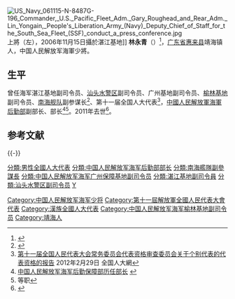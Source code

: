 {{Infobox officeholder
| 姓名        = 林永青
 |军衔        = [[File:PLAMjGeneral_r.svg.png|50px]] [[中国人民解放军少将|海軍少将]]
| 效忠        = {{CPC}}<!--解放军格言：听党指挥--><br/>{{PRC}}
| 服务        = {{PLA}}
}}



[[File:US_Navy_061115-N-8487G-196_Commander,_U.S._Pacific_Fleet_Adm._Gary_Roughead_and_Rear_Adm._Lin_Yongain,_People's_Liberation_Army_(Navy)_Deputy_Chief_of_Staff_for_the_South_Sea_Fleet_(SSF)_conduct_a_press_conference.jpg|thumb]]{{Link-en|蓋瑞·拉夫黑德|Gary Roughead|拉夫黑德}}上將（左），2006年11月15日攝於湛江基地]]
'''林永青'''（{{bd|1951年|5月|2011年|6月17日}}）<ref>{{Cite web |url=http://jyrb.net.cn/content/20110703/detail82116.html |title=海军后勤部部长林永青因病逝世陈奕威率团前往北京吊唁 |access-date=2015-01-19 |archive-date=2016-03-05 |archive-url=https://web.archive.org/web/20160305124043/http://jyrb.net.cn/content/20110703/detail82116.html |dead-url=yes }}</ref>，[[广东省|广东省]][[惠来县|惠来县]]靖海镇人，中国人民解放军海軍少將。

==生平==
曾任海军湛江基地副司令员、[[汕头水警区|汕头水警区]]副司令员、广州基地副司令员、[[榆林基地|榆林基地]]副司令员、[[南海舰队|南海舰队]]副参谋长<ref>{{cite news|title=南海上有了“兰州舰”|url=http://news.sina.com.cn/c/2005-10-20/12027219049s.shtml|accessdate=2014-06-09|newspaper=新浪网|archive-date=2018-07-10|archive-url=https://web.archive.org/web/20180710133220/http://news.sina.com.cn/c/2005-10-20/12027219049s.shtml|dead-url=no}}</ref>、第十一届全国人大代表<ref>[http://www.npc.gov.cn/wxzl/gongbao/2012-05/29/content_1728272.htm 第十一届全国人民代表大会常务委员会代表资格审查委员会关于个别代表的代表资格的报告] {{Wayback|url=http://www.npc.gov.cn/wxzl/gongbao/2012-05/29/content_1728272.htm |date=20150119095830 }} 2012年2月29日 全国人大網</ref>，[[中國人民解放軍海軍后勤部|中國人民解放軍海軍后勤部]]副部长、部长<ref>[http://zlr0617.blog.163.com/blog/static/76412519201539104914691/ 中国人民解放军海军后勤保障部历任部长] {{Wayback|url=http://zlr0617.blog.163.com/blog/static/76412519201539104914691/ |date=20160807212348 }}</ref><ref>等职{{cite news|title=海军原副司令员：美船只绝非简单“测量活动”|url=http://www.chinadaily.com.cn/dfpd/2010qglianghui/2009-03/10/content_9490704.htm|accessdate=2014-06-09|newspaper=中国日报|archive-date=2020-08-26|archive-url=https://web.archive.org/web/20200826150647/https://www.chinadaily.com.cn/dfpd/2010qglianghui/2009-03/10/content_9490704.htm|dead-url=no}}</ref>。2011年去世<ref>{{cite news|title=解放军百岁将军阮贤榜逝世 曾荣获三级八一勋章|url=http://mil.sohu.com/20110622/n311236860_2.shtml|accessdate=2014-06-09|newspaper=搜狐|archive-date=2018-07-10|archive-url=https://web.archive.org/web/20180710133127/http://mil.sohu.com/20110622/n311236860_2.shtml|dead-url=no}}</ref>。

==参考文献==
{{reflist}}

{{-}}
{{start box}}
{{s-mil|pla}}
{{s-before|[[陶先华|陶先华]]}}
{{s-title|[[中国人民解放军海军后勤部|中国人民解放军海军后勤部]]部長|2007年12月－2011年6月}}
{{s-after|[[徐衛兵|徐衛兵]]}}

{{DEFAULTSORT:Lin}}
[[Category:中国人民解放军海军少将|Category:中国人民解放军海军少将]]
[[Category:第十一屆解放軍全國人民代表大會代表|Category:第十一屆解放軍全國人民代表大會代表]]
[[Category:漢族全國人大代表|Category:漢族全國人大代表]]
[[分類:男性全國人大代表|分類:男性全國人大代表]]
[[分類:中国人民解放军海军后勤部部长|分類:中国人民解放军海军后勤部部长]]
[[分類:南海艦隊副參謀長|分類:南海艦隊副參謀長]]
[[分類:中国人民解放军海军广州保障基地副司令员|分類:中国人民解放军海军广州保障基地副司令员]]
[[Category:中国人民解放军海军榆林基地副司令员|Category:中国人民解放军海军榆林基地副司令员]]
[[分類:湛江基地副司令員|分類:湛江基地副司令員]]
[[分類:汕头水警区副司令员|分類:汕头水警区副司令员]]
[[Category:靖海人|Category:靖海人]]
[[分類:林姓|Y]]